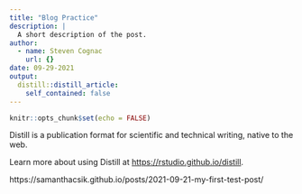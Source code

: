 ---
title: "Blog Practice"
description: |
  A short description of the post.
author:
  - name: Steven Cognac
    url: {}
date: 09-29-2021
output:
  distill::distill_article:
    self_contained: false
---


```{r setup, include=FALSE}
knitr::opts_chunk$set(echo = FALSE)
```

Distill is a publication format for scientific and technical writing, native to the web.

Learn more about using Distill at <https://rstudio.github.io/distill>.

https://samanthacsik.github.io/posts/2021-09-21-my-first-test-post/


